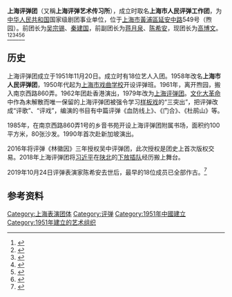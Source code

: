 '''上海评弹团'''（又稱'''上海评弹艺术传习所'''），成立时取名'''上海市人民评弹工作团'''，为[[中华人民共和国|中华人民共和国]]国家级剧团事业单位，位于[[上海市|上海市]][[黃浦區|黃浦區]][[延安中路|延安中路]]549号（煦园）。前团长为[[吴宗锡|吴宗锡]]、[[秦建国|秦建国]]，前副团长为[[蒋月泉|蒋月泉]]、[[陈希安|陈希安]]，现团长为[[高博文|高博文]]。<ref>{{Cite web|title=【海上记忆】上海评弹团18人，原来从这里起步|url=https://www.jfdaily.com/news/detail?id=97901|accessdate=2020-10-10|work=上观|archive-date=2020-10-17|archive-url=https://web.archive.org/web/20201017063125/https://www.jfdaily.com/news/detail?id=97901|dead-url=no}}</ref><ref>{{cite web|url=http://www.jlntv.cn/folder2228/folder2229/folder2441/2018-09-07/631010.html|title=上海评弹团来长首演《林徽因》|website=吉林电视台|access-date=2020-10-10|archive-date=2021-08-15|archive-url=https://web.archive.org/web/20210815112411/http://www.jlntv.cn/folder2228/folder2229/folder2441/2018-09-07/631010.html}}</ref><ref>{{cite web|url=http://osportsmedia.com/html/xmwb/2020-08-13/12/77589.html|title=书戏回归了？上海评弹团推出评弹剧《医圣》，评弹也要“演起来”|website=新民晚报|access-date=2020-10-10|archive-date=2022-04-23|archive-url=https://web.archive.org/web/20220423041241/https://www.osportsmedia.com/html/xmwb/2020-08-13/12/77589.html}}</ref><ref>{{cite web|url=http://sh.cri.cn/2018-04-01/e4e2870f-617f-2da7-1c78-191621bf8e04.html|title=上海评弹团将习近平插队经历搬上舞台|website=国际在线|access-date=2020-10-10|archive-date=2022-04-23|archive-url=https://web.archive.org/web/20220423012448/http://sh.cri.cn/2018-04-01/e4e2870f-617f-2da7-1c78-191621bf8e04.html}}</ref><ref>{{cite web|url=https://www.jfdaily.com/news/detail?id=174453|title=【海上记忆】南京西路860弄里的评弹团|website=上观|accessdate=2020-10-10|archive-date=2020-09-19|archive-url=https://web.archive.org/web/20200919222055/https://www.jfdaily.com/news/detail?id=174453|dead-url=no}}</ref><ref>{{cite web|url=http://www.sh.gov.cn/nw2/nw2314/nw2315/nw4411/u21aw1089734.html|title=上海评弹团举办最大规模结对拜师仪式 8位名家收下9名弟子|website=上海市人民政府}}{{Dead link}}</ref>

== 历史 ==
上海评弹团成立于1951年11月20日。成立时有18位艺人入团。1958年改名'''上海市人民评弹团'''，1950年代起为[[上海市戏曲学校|上海市戏曲学校]]开设评弹班。1961年，离开煦园，搬入南京西路860弄。1962年团赴香港演出，1979年改为[[上海评弹团|上海评弹团]]。[[文化大革命|文化大革命]]中作為未解散而唯一保留的上海评弹团被强令学习[[样板戏|样板戏]]的“三突出”，把评弹改成“评歌”、“评戏”，编演的书目有中篇评弹《血防线上》、《门合》、《杜鹃山》等。

1985年，在南京西路860弄1号的乡音书苑开设上海评弹团附属书场，面积约100平方米，80张沙发。1990年首次赴新加坡演出。

2016年将评弹《林徽因》三年授权吴中评弹团，此次授权是团史上首次版权交易。2018年上海评弹团将[[习近平|习近平]]在[[陕北|陕北]]的[[下放插队|下放插队]]经历搬上舞台。

2019年10月24日评弹表演家陈希安去世后，最早的18位成员已全部作古。<ref>{{cite web|url=http://static.zhoudaosh.com/files/cnews/2019/20191024/15CA3B53832188046BA51437249EECFEC2BBD5172A045F335A871F7273EC724F/8.html|title=悼念｜上海评弹团“十八艺人”之一、评弹表演艺术家陈希安今晨辞世，评弹的一个时代落幕了|website=周到|access-date=2020-10-10|archive-date=2022-04-23|archive-url=https://web.archive.org/web/20220423012505/http://static.zhoudaosh.com/files/cnews/2019/20191024/15CA3B53832188046BA51437249EECFEC2BBD5172A045F335A871F7273EC724F/8.html}}</ref>

== 参考资料 ==
{{reflist}}

[[Category:上海表演团体|Category:上海表演团体]]
[[Category:评弹|Category:评弹]]
[[Category:1951年中國建立|Category:1951年中國建立]]
[[Category:1951年建立的艺术组织|Category:1951年建立的艺术组织]]